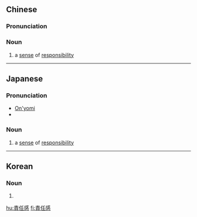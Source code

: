{{also|责任感}}
==Chinese==
{{zh-forms|2=feeling; sense|s=责任感|type=21}}

===Pronunciation===
{{zh-pron
|m=zérèngǎn
|c=zaak3 jam6 gam2
|mn=chek-jīm-kám/chek-līm-kám
|cat=n
}}

===Noun===
{{zh-noun}}

# a [[sense]] of [[responsibility]]

----

==Japanese==
{{wikipedia|lang=ja}}
{{ja-kanjitab|せき|にん|かん}}

===Pronunciation===
* [[音読み|On'yomi]]
* {{IPA|lang=ja|[se̞kinĩŋkã̠ɴ]}}

===Noun===
{{ja-noun|せきにんかん}}

# a [[sense]] of [[responsibility]]

----

==Korean==
{{ko-hanjatab|責|任|感}}

===Noun===
{{ko-noun|rv=chaeg-imgam|hangeul=책임감}}

# {{hanja form of|책임감|a [[sense]] of [[responsibility]]}}

[[hu:責任感]]
[[fi:責任感]]